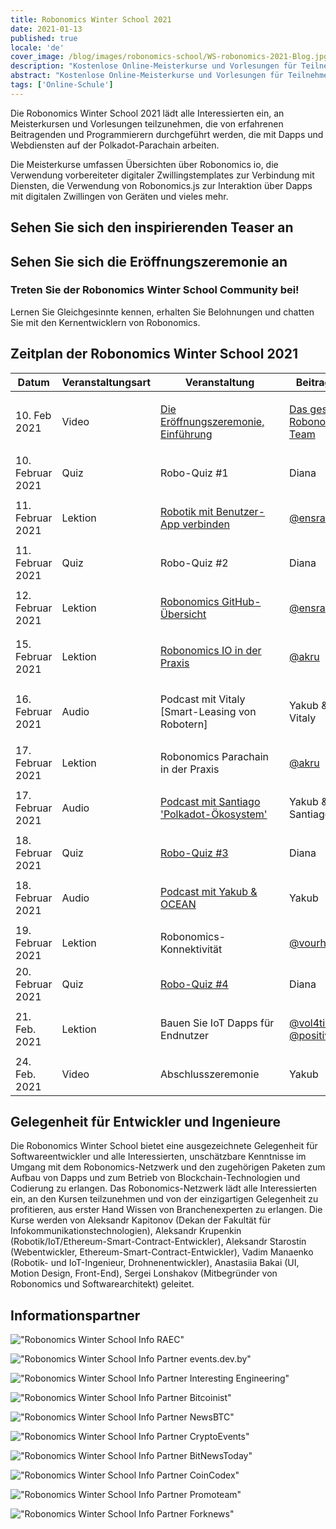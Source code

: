 ```yaml
---
title: Robonomics Winter School 2021
date: 2021-01-13
published: true
locale: 'de'
cover_image: /blog/images/robonomics-school/WS-robonomics-2021-Blog.jpg
description: "Kostenlose Online-Meisterkurse und Vorlesungen für Teilnehmer. Versuchen Sie, Dapps und Webdienste für das IoT auf der Polkadot-Parachain während der Robonomics Winter School 2021 (vom 10. bis 24. Februar) zu erstellen."
abstract: "Kostenlose Online-Meisterkurse und Vorlesungen für Teilnehmer. Versuchen Sie, Dapps und Webdienste für das IoT auf der Polkadot-Parachain während der Robonomics Winter School vom 10. bis 24. Februar 2021 zu erstellen."
tags: ['Online-Schule']
---
```


<PostExpiredInfo/>

Die Robonomics Winter School 2021 lädt alle Interessierten ein, an Meisterkursen und Vorlesungen teilzunehmen, die von erfahrenen Beitragenden und Programmierern durchgeführt werden, die mit Dapps und Webdiensten auf der Polkadot-Parachain arbeiten.

Die Meisterkurse umfassen Übersichten über Robonomics io, die Verwendung vorbereiteter digitaler Zwillingstemplates zur Verbindung mit Diensten, die Verwendung von Robonomics.js zur Interaktion über Dapps mit digitalen Zwillingen von Geräten und vieles mehr.

## Sehen Sie sich den inspirierenden Teaser an

<section class="animate-inside">

<YouTube id="https://youtu.be/RbNJ4ozUGXE" posterQuality="max"/>

</section>

## Sehen Sie sich die Eröffnungszeremonie an

<section class="animate-inside">

<YouTube id="https://youtu.be/kQaSwNYHJQ8E" posterQuality="max"/>

</section>

<section class="animate-inside">
<TextCard icon="/icons/icon-forum.png" link="https://discord.gg/5UWNGNaAUf">

### Treten Sie der Robonomics Winter School Community bei!
Lernen Sie Gleichgesinnte kennen, erhalten Sie Belohnungen und chatten Sie mit den Kernentwicklern von Robonomics.

</TextCard>
</section>

## Zeitplan der Robonomics Winter School 2021

<table class="mobile fullwidth">
<thead>
<tr>
<th style="width:110px">Datum</th>
<th style="width:110px">Veranstaltungsart</th>
<th style="min-width:190px">Veranstaltung</th>
<th>Beitragende</th>
</tr>
</thead>
<tbody>

<tr>
<td data-th="DIE ERÖFFNUNGSZEREMONIE">10. Feb 2021</td>
<td>Video</td>
<td data-th="Ansehendas Video:">

[Die Eröffnungszeremonie, Einführung](https://wiki.robonomics.network/docs/wschool2021-intro)

</td>
<td data-th="Mitwirkende:">

[Das gesamte Robonomics-Team](https://github.com/airalab)

</td>
</tr>

<tr>
<td data-th="ROBO QUIZ #1">10. Februar 2021</td>
<td>Quiz</td>
<td>Robo-Quiz #1</td>
<td data-th="Mitwirkende:">Diana</td>
</tr>

<tr>
<td data-th="ROBOTIK MIT BENUTZER-APP VERBINDEN">11. Februar 2021</td>
<td>Lektion</td>
<td data-th="Gehe durch die Lektion:">

[Robotik mit Benutzer-App verbinden](https://wiki.robonomics.network/docs/wschool2021-connect-robotics-to-user-app/)

</td>
<td data-th="Mitwirkende:">

[@ensrationis](https://github.com/ensrationis)

</td>
</tr>

<tr>
<td data-th="ROBO QUIZ #2">11. Februar 2021</td>
<td>Quiz</td>
<td>Robo-Quiz #2</td>
<td data-th="Mitwirkende:">Diana</td>
</tr>

<tr>
<td data-th="ROBONOMICS GITHUB-ÜBERSICHT">12. Februar 2021</td>
<td>Lektion</td>
<td data-th="Gehe durch die Lektion:">

[Robonomics GitHub-Übersicht](https://wiki.robonomics.network/docs/wschool2021-robonomics-github-overview)

</td>
<td data-th="Mitwirkende:">

[@ensrationis](https://github.com/ensrationis)

</td>
</tr>

<tr>
<td data-th="ROBONOMICS IO IN DER PRAXIS">15. Februar 2021</td>
<td>Lektion</td>
<td data-th="Gehe durch die Lektion:">

[Robonomics IO in der Praxis](https://wiki.robonomics.network/docs/wschool2021-robonomics-io-in-practice)

</td>
<td data-th="Mitwirkende:">

[@akru](https://github.com/akru)

</td>
</tr>

<tr>
<td data-th="PODCAST mit Vitaly [Smart-Leasing von Robotern]">16. Februar 2021</td>
<td>Audio</td>
<td data-th="Audio on Youtube:">

Podcast mit Vitaly [Smart-Leasing von Robotern]

</td>
<td data-th="Mitwirkende:">Yakub && Vitaly</td>
</tr>


<tr>
<td data-th="ROBONOMICS PARACHAIN IN DER PRAXIS">17. Februar 2021</td>
<td>Lektion</td>
<td>Robonomics Parachain in der Praxis</td>
<td data-th="Mitwirkende:">

[@akru](https://github.com/akru)

</td>
</tr>

<tr>
<td data-th="PODCAST mit Santiago 'Polkadot-Ökosystem'">17. Februar 2021</td>
<td>Audio</td>
<td data-th="Audio auf Youtube:">

[Podcast mit Santiago 'Polkadot-Ökosystem'](https://url.today/74)

</td>
<td data-th="Mitwirkende:">Yakub && Santiago</td>
</tr>


<tr>
<td data-th="ROBO-QUIZ #3">18. Februar 2021</td>
<td>Quiz</td>
<td data-th="Teilnahme auf Discord:">

[Robo-Quiz #3](https://discord.gg/5UWNGNaAUf)

</td>
<td data-th="Mitwirkende:">Diana</td>
</tr>

<tr>
<td data-th="PODCAST mit Yakub & OCEAN">18. Februar 2021</td>
<td>Audio</td>
<td>

[Podcast mit Yakub & OCEAN](https://url.today/75)

</td>
<td data-th="Mitwirkende:">Yakub</td>
</tr>


<tr>
<td data-th="ROBONOMICS-KONNEKTIVITÄT">19. Februar 2021</td>
<td>Lektion</td>
<td>Robonomics-Konnektivität</td>
<td data-th="Mitwirkende:">

[@vourhey](https://github.com/Vourhey)

</td>
</tr>

<tr>
<td data-th="ROBO-QUIZ #4">20. Februar 2021</td>
<td>Quiz</td>
<td data-th="Teilnahme auf Discord:">

[Robo-Quiz #4](https://discord.gg/5UWNGNaAUf)

</td>
<td data-th="Mitwirkende:">Diana</td>
</tr>


<tr>
<td data-th="BAUEN SIE IOT DAPPS FÜR ENDNUTZER">21. Feb. 2021</td>
<td>Lektion</td>
<td>Bauen Sie IoT Dapps für Endnutzer</td>
<td data-th="Mitwirkende:">

[@vol4tim](https://github.com/vol4tim) && [@positivecrash](https://github.com/positivecrash)

</td>
</tr>

<tr>
<td data-th="ABSCHLUSSZEREMONIE">24. Feb. 2021</td>
<td>Video</td>
<td>Abschlusszeremonie</td>
<td data-th="Mitwirkende:">Yakub</td>
</tr>

</tbody>
</table>


## Gelegenheit für Entwickler und Ingenieure

Die Robonomics Winter School bietet eine ausgezeichnete Gelegenheit für Softwareentwickler und alle Interessierten, unschätzbare Kenntnisse im Umgang mit dem Robonomics-Netzwerk und den zugehörigen Paketen zum Aufbau von Dapps und zum Betrieb von Blockchain-Technologien und Codierung zu erlangen. Das Robonomics-Netzwerk lädt alle Interessierten ein, an den Kursen teilzunehmen und von der einzigartigen Gelegenheit zu profitieren, aus erster Hand Wissen von Branchenexperten zu erlangen. Die Kurse werden von Aleksandr Kapitonov (Dekan der Fakultät für Infokommunikationstechnologien), Aleksandr Krupenkin (Robotik/IoT/Ethereum-Smart-Contract-Entwickler), Aleksandr Starostin (Webentwickler, Ethereum-Smart-Contract-Entwickler), Vadim Manaenko (Robotik- und IoT-Ingenieur, Drohnenentwickler), Anastasiia Bakai (UI, Motion Design, Front-End), Sergei Lonshakov (Mitbegründer von Robonomics und Softwarearchitekt) geleitet.


## Informationspartner

<section class="grid-4 animate-inside">

<TextCard orientation="vertikal" link="https://raec.ru" classList="pin">

!["Robonomics Winter School Info RAEC"](/blog/images/robonomics-school/raec.png)

</TextCard>

<TextCard orientation="vertikal" link="https://events.dev.by/robonomics-winter-school">

!["Robonomics Winter School Info Partner events.dev.by"](/blog/images/robonomics-school/dev-logo-brand.png)

</TextCard>

<TextCard orientation="vertikal" link="https://interestingengineering.com/events/robonomics-winter-school-2021">

!["Robonomics Winter School Info Partner Interesting Engineering"](/blog/images/robonomics-school/interestingengineering.png)

</TextCard>

<TextCard orientation="vertikal" link="https://bitcoinist.com/robonomics-winter-school-2021-master-classes-and-lectures-open-for-attendees/">

!["Robonomics Winter School Info Partner Bitcoinist"](/blog/images/robonomics-school/bitcoinist.png)

</TextCard>

<TextCard orientation="vertical" link="https://www.newsbtc.com/press-releases/robonomics-winter-school-2021-master-classes-and-lectures-open-for-attendees/">

!["Robonomics Winter School Info Partner NewsBTC"](/blog/images/robonomics-school/newsbtc.jpg)

</TextCard>

<TextCard orientation="vertical" link="https://cryptoevents.global/">

!["Robonomics Winter School Info Partner CryptoEvents"](/blog/images/robonomics-school/cryptoevents-logo.png)

</TextCard>

<TextCard orientation="vertical" link="https://bitnewstoday.com">

!["Robonomics Winter School Info Partner BitNewsToday"](/blog/images/robonomics-school/BNT.png)

</TextCard>

<TextCard orientation="vertical" link="https://coincodex.com/">

!["Robonomics Winter School Info Partner CoinCodex"](/blog/images/robonomics-school/coincodex.png)

</TextCard>

<TextCard orientation="vertical" link="https://www.youtube.com/channel/UCrvyFYM29oQ-EAejZgYqmWA">

!["Robonomics Winter School Info Partner Promoteam"](/blog/images/robonomics-school/Promoteam.png)

</TextCard>

<TextCard orientation="'vertical'" link="https://forknews.io/">

!["Robonomics Winter School Info Partner Forknews"](/blog/images/robonomics-school/forknews_io.png)

</TextCard>

</section>